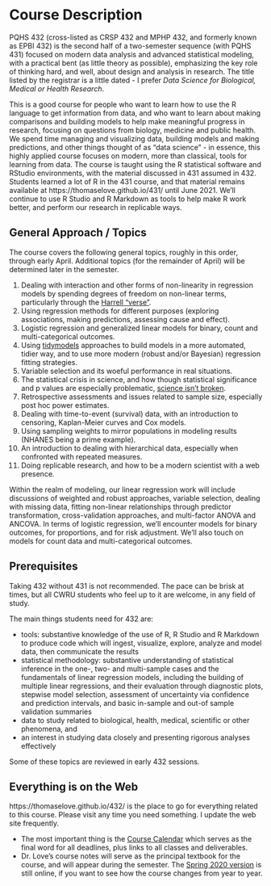 # Course Description

PQHS 432 (cross-listed as CRSP 432 and MPHP 432, and formerly known as EPBI 432) is the second half of a two-semester sequence (with PQHS 431) focused on modern data analysis and advanced statistical modeling, with a practical bent (as little theory as possible), emphasizing the key role of thinking hard, and well, about design and analysis in research. The title listed by the registrar is a little dated - I prefer *Data Science for Biological, Medical or Health Research*.

This is a good course for people who want to learn how to use the R language to get information from data, and who want to learn about making comparisons and building models to help make meaningful progress in research, focusing on questions from biology, medicine and public health. We spend time managing and visualizing data, building models and making predictions, and other things thought of as "data science" - in essence, this highly applied course focuses on modern, more than classical, tools for learning from data. The course is taught using the R statistical software and RStudio environments, with the material discussed in 431 assumed in 432. Students learned a lot of R in the 431 course, and that material remains available at https://thomaselove.github.io/431/ until June 2021. We'll continue to use R Studio and R Markdown as tools to help make R work better, and perform our research in replicable ways.

## General Approach / Topics

The course covers the following general topics, roughly in this order, through early April. Additional topics (for the remainder of April) will be determined later in the semester.

1. Dealing with interaction and other forms of non-linearity in regression models by spending degrees of freedom on non-linear terms, particularly through the [Harrell "verse"](https://www.nicholas-ollberding.com/post/an-introduction-to-the-harrell-verse-predictive-modeling-using-the-hmisc-and-rms-packages/).
2. Using regression methods for different purposes (exploring associations, making predictions, assessing cause and effect).
3. Logistic regression and generalized linear models for binary, count and multi-categorical outcomes.
4. Using [tidymodels](https://www.tidymodels.org/) approaches to build models in a more automated, tidier way, and to use more modern (robust and/or Bayesian) regression fitting strategies.
5. Variable selection and its woeful performance in real situations.
6. The statistical crisis in science, and how though statistical significance and p values are especially problematic, [science isn't broken](https://fivethirtyeight.com/features/science-isnt-broken/).
7. Retrospective assessments and issues related to sample size, especially post hoc power estimates.
8. Dealing with time-to-event (survival) data, with an introduction to censoring, Kaplan-Meier curves and Cox models.
9. Using sampling weights to mirror populations in modeling results (NHANES being a prime example).
10. An introduction to dealing with hierarchical data, especially when confronted with repeated measures.
11. Doing replicable research, and how to be a modern scientist with a web presence.

Within the realm of modeling, our linear regression work will include discussions of weighted and robust approaches, variable selection, dealing with missing data, fitting non-linear relationships through predictor transformation, cross-validation approaches, and multi-factor ANOVA and ANCOVA. In terms of logistic regression, we'll encounter models for binary outcomes, for proportions, and for risk adjustment. We'll also touch on models for count data and multi-categorical outcomes.

## Prerequisites

Taking 432 without 431 is not recommended. The pace can be brisk at times, but all CWRU students who feel up to it are welcome, in any field of study. 

The main things students need for 432 are:

- tools: substantive knowledge of the use of R, R Studio and R Markdown to produce code which will ingest, visualize, explore, analyze and model data, then communicate the results
- statistical methodology: substantive understanding of statistical inference in the one-, two- and multi-sample cases and the fundamentals of linear regression models, including the building of multiple linear regressions, and their evaluation through diagnostic plots, stepwise model selection, assessment of uncertainty via confidence and prediction intervals, and basic in-sample and out-of sample validation summaries
- data to study related to biological, health, medical, scientific or other phenomena, and 
- an interest in studying data closely and presenting rigorous analyses effectively

Some of these topics are reviewed in early 432 sessions.

## Everything is on the Web

https://thomaselove.github.io/432/ is the place to go for everything related to this course. Please visit any time you need something. I update the web site frequently. 

- The most important thing is the [Course Calendar](https://thomaselove.github.io/432/calendar.html) which serves as the final word for all deadlines, plus links to all classes and deliverables.
- Dr. Love's course notes will serve as the principal textbook for the course, and will appear during the semester. The [Spring 2020 version](https://thomaselove.github.io/2020-432-book/) is still online, if you want to see how the course changes from year to year.


